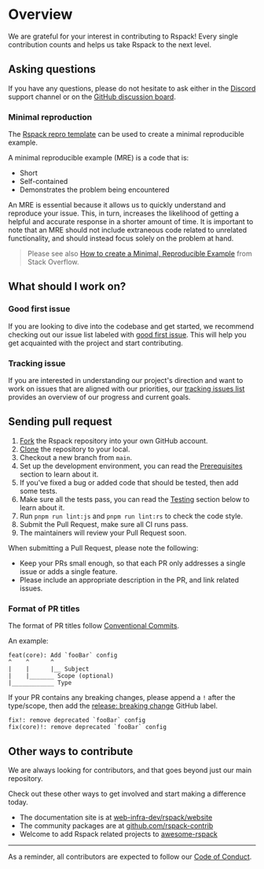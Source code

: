 # Overview

We are grateful for your interest in contributing to Rspack!
Every single contribution counts and helps us take Rspack to the next level.

## Asking questions

If you have any questions,
please do not hesitate to ask either in the [Discord](https://discord.gg/sYK4QjyZ4V) support channel or on the [GitHub discussion board](https://github.com/web-infra-dev/rspack/discussions).

### Minimal reproduction

The [Rspack repro template](https://github.com/web-infra-dev/rspack-repro) can be used to create a minimal reproducible example.

A minimal reproducible example (MRE) is a code that is:

- Short
- Self-contained
- Demonstrates the problem being encountered

An MRE is essential because it allows us to quickly understand and reproduce your issue.
This, in turn, increases the likelihood of getting a helpful and accurate response in a shorter amount of time.
It is important to note that an MRE should not include extraneous code related to unrelated functionality,
and should instead focus solely on the problem at hand.

> Please see also [How to create a Minimal, Reproducible Example](https://stackoverflow.com/help/minimal-reproducible-example) from Stack Overflow.

## What should I work on?

### Good first issue

If you are looking to dive into the codebase and get started,
we recommend checking out our issue list labeled with [good first issue](https://github.com/web-infra-dev/rspack/issues?q=is%3Aissue+is%3Aopen+sort%3Aupdated-desc+label%3A%22good+first+issue%22).
This will help you get acquainted with the project and start contributing.

### Tracking issue

If you are interested in understanding our project's direction and want to work on issues that are aligned with our priorities,
our [tracking issues list](https://github.com/web-infra-dev/rspack/issues?q=is%3Aopen+label%3A%22tracking+issue%22+sort%3Aupdated-desc)
provides an overview of our progress and current goals.

## Sending pull request

1. [Fork](https://help.github.com/articles/fork-a-repo/) the Rspack repository into your own GitHub account.
2. [Clone](https://help.github.com/articles/cloning-a-repository/) the repository to your local.
3. Checkout a new branch from `main`.
4. Set up the development environment, you can read the [Prerequisites](/contribute/development/prerequisites) section to learn about it.
5. If you've fixed a bug or added code that should be tested, then add some tests.
6. Make sure all the tests pass, you can read the [Testing](/contribute/development/testing) section below to learn about it.
7. Run `pnpm run lint:js` and `pnpm run lint:rs` to check the code style.
8. Submit the Pull Request, make sure all CI runs pass.
9. The maintainers will review your Pull Request soon.

When submitting a Pull Request, please note the following:

- Keep your PRs small enough, so that each PR only addresses a single issue or adds a single feature.
- Please include an appropriate description in the PR, and link related issues.

### Format of PR titles

The format of PR titles follow [Conventional Commits](https://www.conventionalcommits.org/).

An example:

```text
feat(core): Add `fooBar` config
^    ^      ^
|    |      |__ Subject
|    |_______ Scope (optional)
|____________ Type
```

If your PR contains any breaking changes, please append a `!` after the type/scope, then add the [release: breaking change](https://github.com/web-infra-dev/rspack/labels) GitHub label.

```text
fix!: remove deprecated `fooBar` config
fix(core)!: remove deprecated `fooBar` config
```

## Other ways to contribute

We are always looking for contributors, and that goes beyond just our main repository.

Check out these other ways to get involved and start making a difference today.

- The documentation site is at [web-infra-dev/rspack/website](https://github.com/web-infra-dev/rspack/tree/main/website)
- The community packages are at [github.com/rspack-contrib](https://github.com/rspack-contrib)
- Welcome to add Rspack related projects to [awesome-rspack](https://github.com/web-infra-dev/awesome-rspack)

---

As a reminder, all contributors are expected to follow our [Code of Conduct](https://github.com/web-infra-dev/rspack/blob/main/CODE_OF_CONDUCT.md).
